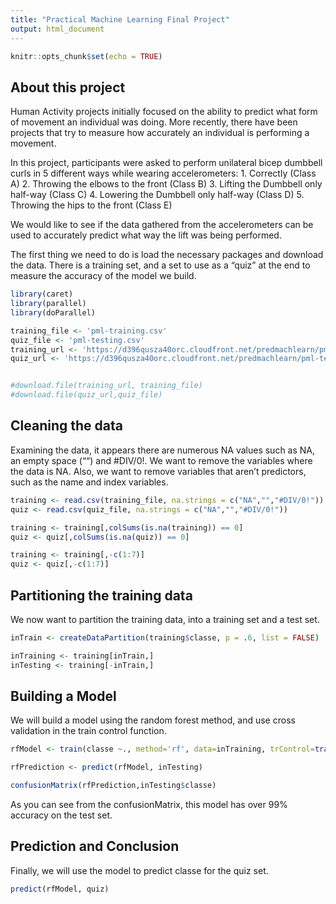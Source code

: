 ```yaml
---
title: "Practical Machine Learning Final Project"
output: html_document
---
```


```r
knitr::opts_chunk$set(echo = TRUE)
```

## About this project

Human Activity projects initially focused on the ability to predict what form of movement an individual was doing. More recently, there have been projects that try to measure how accurately an individual is performing a movement.

In this project, participants were asked to perform unilateral bicep dumbbell curls in 5 different ways while wearing accelerometers: 
1. Correctly (Class A)
2. Throwing the elbows to the front (Class B)
3. Lifting the Dumbbell only half-way (Class C)
4. Lowering the Dumbbell only half-way (Class D)
5. Throwing the hips to the front (Class E)

We would like to see if the data gathered from the accelerometers can be used to accurately predict what way the lift was being performed.

The first thing we need to do is load the necessary packages and download the data. There is a training set, and a set to use as a "quiz" at the end to measure the accuracy of the model we build.

```r
library(caret)
library(parallel)
library(doParallel)

training_file <- 'pml-training.csv'
quiz_file <- 'pml-testing.csv'
training_url <- 'https://d396qusza40orc.cloudfront.net/predmachlearn/pml-training.csv'
quiz_url <- 'https://d396qusza40orc.cloudfront.net/predmachlearn/pml-testing.csv'


#download.file(training_url, training_file)
#download.file(quiz_url,quiz_file)
```

## Cleaning the data

Examining the data, it appears there are numerous NA values such as NA, an empty space ("") and #DIV/0!. We want to remove the variables where the data is NA. Also, we want to remove variables that aren't predictors, such as the name and index variables. 

```r
training <- read.csv(training_file, na.strings = c("NA","","#DIV/0!"))
quiz <- read.csv(quiz_file, na.strings = c("NA","","#DIV/0!"))

training <- training[,colSums(is.na(training)) == 0]
quiz <- quiz[,colSums(is.na(quiz)) == 0]

training <- training[,-c(1:7)]
quiz <- quiz[,-c(1:7)]

```

## Partitioning the training data

We now want to partition the training data, into a training set and a test set.

```r
inTrain <- createDataPartition(training$classe, p = .6, list = FALSE)

inTraining <- training[inTrain,]
inTesting <- training[-inTrain,]

```

## Building a Model

We will build a model using the random forest method, and use cross validation in the train control function.

```r
rfModel <- train(classe ~., method='rf', data=inTraining, trControl=trainControl(method='cv',number=5,allowParallel = TRUE))

rfPrediction <- predict(rfModel, inTesting)

confusionMatrix(rfPrediction,inTesting$classe)
```

As you can see from the confusionMatrix, this model has over 99% accuracy on the test set.

## Prediction and Conclusion
Finally, we will use the model to predict classe for the quiz set.

```r
predict(rfModel, quiz)
```

